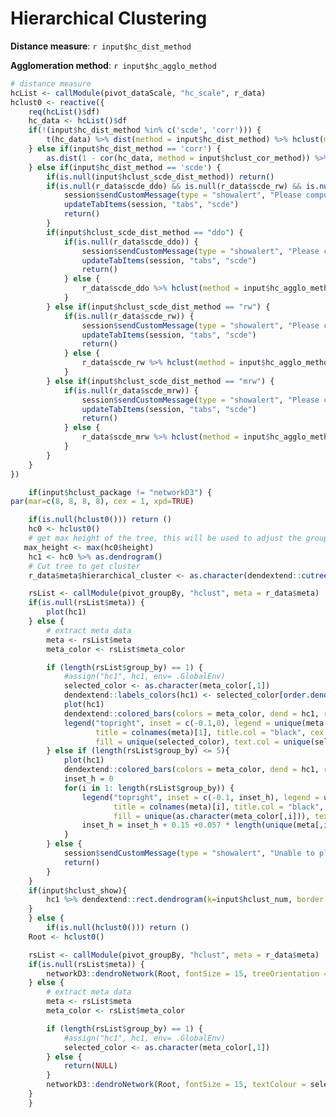 
# Hierarchical Clustering

**Distance measure**: `r input$hc_dist_method`

**Agglomeration method**: `r input$hc_agglo_method`

```r
# distance measure
hcList <- callModule(pivot_dataScale, "hc_scale", r_data)
hclust0 <- reactive({
    req(hcList()$df)
    hc_data <- hcList()$df
    if(!(input$hc_dist_method %in% c('scde', 'corr'))) {
        t(hc_data) %>% dist(method = input$hc_dist_method) %>% hclust(method = input$hc_agglo_method)
    } else if(input$hc_dist_method == 'corr') {
        as.dist(1 - cor(hc_data, method = input$hclust_cor_method)) %>% hclust(method = input$hc_agglo_method)
    } else if(input$hc_dist_method == 'scde') {
        if(is.null(input$hclust_scde_dist_method)) return()
        if(is.null(r_data$scde_ddo) && is.null(r_data$scde_rw) && is.null(r_data$scde_mrw)) {
            session$sendCustomMessage(type = "showalert", "Please compute the SCDE-adjusted distance you want to use in SCDE module first.")
            updateTabItems(session, "tabs", "scde")
            return()
        }
        if(input$hclust_scde_dist_method == "ddo") {
            if(is.null(r_data$scde_ddo)) {
                session$sendCustomMessage(type = "showalert", "Please compute Direct drop-out adjusted distance in SCDE module first.")
                updateTabItems(session, "tabs", "scde")
                return()
            } else {
                r_data$scde_ddo %>% hclust(method = input$hc_agglo_method)
            }
        } else if(input$hclust_scde_dist_method == "rw") {
            if(is.null(r_data$scde_rw)) {
                session$sendCustomMessage(type = "showalert", "Please compute Reciprocal weighting adjusted distance in SCDE module first.")
                updateTabItems(session, "tabs", "scde")
                return()
            } else {
                r_data$scde_rw %>% hclust(method = input$hc_agglo_method)
            }
        } else if(input$hclust_scde_dist_method == "mrw") {
            if(is.null(r_data$scde_mrw)) {
                session$sendCustomMessage(type = "showalert", "Please compute Mode-relative weighting adjusted distance in SCDE module first.")
                updateTabItems(session, "tabs", "scde")
                return()
            } else {
                r_data$scde_mrw %>% hclust(method = input$hc_agglo_method)
            }
        }
    }
})

    if(input$hclust_package != "networkD3") {
par(mar=c(8, 8, 8, 8), cex = 1, xpd=TRUE)

    if(is.null(hclust0())) return ()
    hc0 <- hclust0()
    # get max height of the tree, this will be used to adjust the group bar height
   max_height <- max(hc0$height)
    hc1 <- hc0 %>% as.dendrogram()
    # Cut tree to get cluster
    r_data$meta$hierarchical_cluster <- as.character(dendextend::cutree(hc1, k = input$hclust_num))

    rsList <- callModule(pivot_groupBy, "hclust", meta = r_data$meta)
    if(is.null(rsList$meta)) {
        plot(hc1)
    } else {
        # extract meta data
        meta <- rsList$meta
        meta_color <- rsList$meta_color

        if (length(rsList$group_by) == 1) {
            #assign("hc1", hc1, env= .GlobalEnv)
            selected_color <- as.character(meta_color[,1])
            dendextend::labels_colors(hc1) <- selected_color[order.dendrogram(hc1)]
            plot(hc1)
            dendextend::colored_bars(colors = meta_color, dend = hc1, rowLabels = rsList$group_by)
            legend("topright", inset = c(-0.1,0), legend = unique(meta[,1]),  bty="n",
                   title = colnames(meta)[1], title.col = "black", cex = 1,
                   fill = unique(selected_color), text.col = unique(selected_color), border = FALSE)
        } else if (length(rsList$group_by) <= 5){
            plot(hc1)
            dendextend::colored_bars(colors = meta_color, dend = hc1, rowLabels = rsList$group_by)
            inset_h = 0
            for(i in 1: length(rsList$group_by)) {
                legend("topright", inset = c(-0.1, inset_h), legend = unique(meta[,i]),
                       title = colnames(meta)[i], title.col = "black", cex = 1, bty="n",
                       fill = unique(as.character(meta_color[,i])), text.col = unique(as.character(meta_color[,i])), border = F)
                inset_h = inset_h + 0.15 +0.057 * length(unique(meta[,i]))
            }
        } else {
            session$sendCustomMessage(type = "showalert", "Unable to plot more than 5 categories.")
            return()
        }
    }
    if(input$hclust_show){
        hc1 %>% dendextend::rect.dendrogram(k=input$hclust_num, border = 8, lty = 5, lwd = 2)
    }
    } else {
        if(is.null(hclust0())) return ()
    Root <- hclust0()

    rsList <- callModule(pivot_groupBy, "hclust", meta = r_data$meta)
    if(is.null(rsList$meta)) {
        networkD3::dendroNetwork(Root, fontSize = 15, treeOrientation = input$hc_dd_ori, linkColour = 'navyblue', nodeColour = 'grey', textOpacity = 1, opacity = 1, zoom = T, linkType = input$hc_dd_link_type)
    } else {
        # extract meta data
        meta <- rsList$meta
        meta_color <- rsList$meta_color

        if (length(rsList$group_by) == 1) {
            #assign("hc1", hc1, env= .GlobalEnv)
            selected_color <- as.character(meta_color[,1])
        } else {
            return(NULL)
        }
        networkD3::dendroNetwork(Root, fontSize = 15, textColour = selected_color, treeOrientation = input$hc_dd_ori, linkColour = 'navyblue', nodeColour = 'grey', textOpacity = 1, opacity = 1,  zoom = T, linkType = input$hc_dd_link_type)
    }
    }
```



